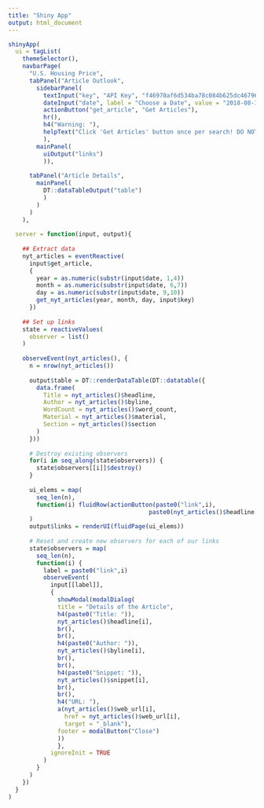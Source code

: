 ```yaml
---
title: "Shiny App"
output: html_document
---
```


```r
shinyApp(
  ui = tagList(
    themeSelector(),
    navbarPage(
      "U.S. Housing Price",
      tabPanel("Article Outlook", 
        sidebarPanel(
          textInput("key", "API Key", "f46970af6d534ba78c084b625dc46796"),
          dateInput("date", label = "Choose a Date", value = "2018-08-16"),
          actionButton("get_article", "Get Articles"),
          hr(),
          h4("Warning: "),
          helpText("Click 'Get Articles' button once per search! DO NOT click it multiple times!")
          ),
        mainPanel(
          uiOutput("links")
          )),
      
      tabPanel("Article Details",
        mainPanel(
          DT::dataTableOutput("table")
          )
        )
      )
    ),
  
  server = function(input, output){
    
    ## Extract data 
    nyt_articles = eventReactive(
      input$get_article,
      {
        year = as.numeric(substr(input$date, 1,4))
        month = as.numeric(substr(input$date, 6,7))
        day = as.numeric(substr(input$date, 9,10))
        get_nyt_articles(year, month, day, input$key)
      })
      
    ## Set up links
    state = reactiveValues(
      observer = list()
    )
    
    observeEvent(nyt_articles(), {
      n = nrow(nyt_articles())
       
      output$table = DT::renderDataTable(DT::datatable({
        data.frame(
          Title = nyt_articles()$headline,
          Author = nyt_articles()$byline,
          WordCount = nyt_articles()$word_count,
          Material = nyt_articles()$material,
          Section = nyt_articles()$section
        )
      }))
       
      # Destroy existing observers
      for(i in seq_along(state$observers)) {
        state$observers[[i]]$destroy()
      }
      
      ui_elems = map(
        seq_len(n), 
        function(i) fluidRow(actionButton(paste0("link",i), 
                                        paste0(nyt_articles()$headline[i])))
      )
      output$links = renderUI(fluidPage(ui_elems))
      
      # Reset and create new observers for each of our links
      state$observers = map(
        seq_len(n), 
        function(i) {
          label = paste0("link",i)
          observeEvent(
            input[[label]], 
            { 
              showModal(modalDialog(
              title = "Details of the Article",
              h4(paste0("Title: ")),
              nyt_articles()$headline[i],
              br(),
              br(),
              h4(paste0("Author: ")),
              nyt_articles()$byline[i],
              br(),
              br(),
              h4(paste0("Snippet: ")),
              nyt_articles()$snippet[i],
              br(),
              br(),
              h4("URL: "),
              a(nyt_articles()$web_url[i], 
                href = nyt_articles()$web_url[i],
                target = "_blank"),
              footer = modalButton("Close")
              ))
              }, 
            ignoreInit = TRUE
          )
        }
      )
    })
  }
)

```